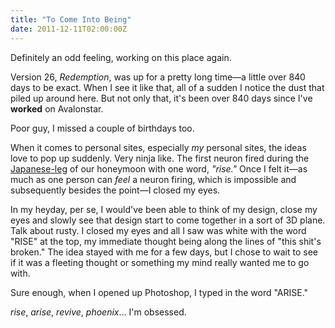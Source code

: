 ```yaml
---
title: "To Come Into Being"
date: 2011-12-11T02:00:00Z
---
```


Definitely an odd feeling, working on this place again.

Version 26, _Redemption_, was up for a pretty long time—a little over 840 days to be exact. When I see it like that, all of a sudden I notice the dust that piled up around here. But not only that, it's been over 840 days since I've **worked** on Avalonstar.

Poor guy, I missed a couple of birthdays too.

When it comes to personal sites, especially _my_ personal sites, the ideas love to pop up suddenly. Very ninja like. The first neuron fired during the [Japanese-leg][1] of our honeymoon with one word, _"rise."_ Once I felt it—as much as one person can _feel_ a neuron firing, which is impossible and subsequently besides the point—I closed my eyes.

In my heyday, per se, I would've been able to think of my design, close my eyes and slowly see that design start to come together in a sort of 3D plane. Talk about rusty. I closed my eyes and all I saw was white with the word "RISE" at the top, my immediate thought being along the lines of "this shit's broken." The idea stayed with me for a few days, but I chose to wait to see if it was a fleeting thought or something my mind really wanted me to go with.

Sure enough, when I opened up Photoshop, I typed in the word "ARISE."

_rise_, _arise_, _revive_, _phoenix_... I'm obsessed.

[1]: http://vimeo.com/33203390
